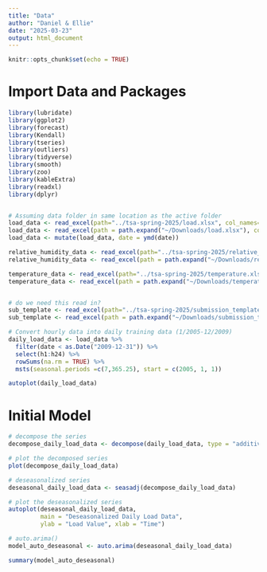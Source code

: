 ```yaml
---
title: "Data"
author: "Daniel & Ellie"
date: "2025-03-23"
output: html_document
---
```


```r
knitr::opts_chunk$set(echo = TRUE)
```

# Import Data and Packages
```r
library(lubridate)
library(ggplot2)
library(forecast)
library(Kendall)
library(tseries)
library(outliers)
library(tidyverse)
library(smooth)
library(zoo)
library(kableExtra)
library(readxl)
library(dplyr)


# Assuming data folder in same location as the active folder
load_data <- read_excel(path="../tsa-spring-2025/load.xlsx", col_names=TRUE)
load_data <- read_excel(path = path.expand("~/Downloads/load.xlsx"), col_names = TRUE)
load_data <- mutate(load_data, date = ymd(date))

relative_humidity_data <- read_excel(path="../tsa-spring-2025/relative_humidity.xlsx", col_names=TRUE)
relative_humidity_data <- read_excel(path = path.expand("~/Downloads/relative_humidity.xlsx"), col_names = TRUE)

temperature_data <- read_excel(path="../tsa-spring-2025/temperature.xlsx", col_names=TRUE)
temperature_data <- read_excel(path = path.expand("~/Downloads/temperature.xlsx"), col_names = TRUE)


# do we need this read in?
sub_template <- read_excel(path="../tsa-spring-2025/submission_template.xlsx", col_names=TRUE)
sub_template <- read_excel(path = path.expand("~/Downloads/submission_template.xlsx"), col_names = TRUE)

# Convert hourly data into daily training data (1/2005-12/2009)
daily_load_data <- load_data %>% 
  filter(date < as.Date("2009-12-31")) %>%
  select(h1:h24) %>%
  rowSums(na.rm = TRUE) %>%
  msts(seasonal.periods =c(7,365.25), start = c(2005, 1, 1))

autoplot(daily_load_data)

```

# Initial Model

```r

# decompose the series 
decompose_daily_load_data <- decompose(daily_load_data, type = "additive")

# plot the decomposed series
plot(decompose_daily_load_data)

# deseasonalized series
deseasonal_daily_load_data <- seasadj(decompose_daily_load_data)

# plot the deseasonalized series
autoplot(deseasonal_daily_load_data, 
         main = "Deseasonalized Daily Load Data", 
         ylab = "Load Value", xlab = "Time")

# auto.arima() 
model_auto_deseasonal <- auto.arima(deseasonal_daily_load_data)

summary(model_auto_deseasonal)

```



